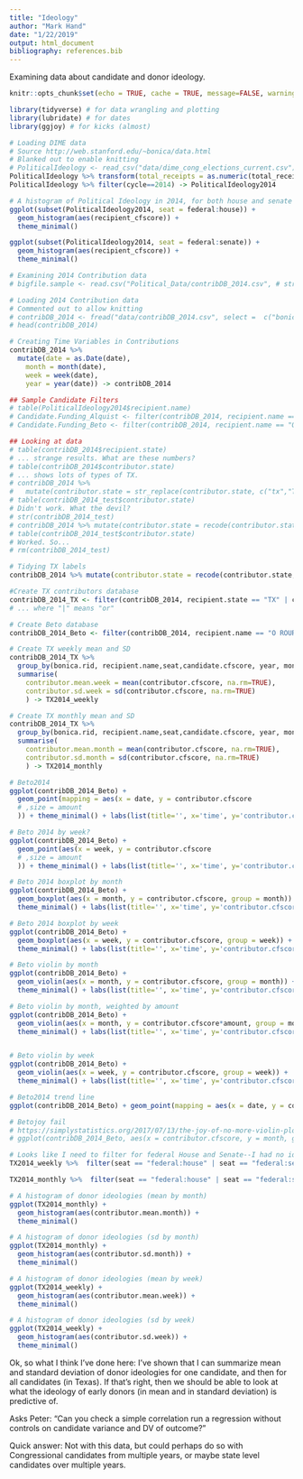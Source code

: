```yaml
---
title: "Ideology"
author: "Mark Hand"
date: "1/22/2019"
output: html_document
bibliography: references.bib
---
```


Examining data about candidate and donor ideology. 

```r
knitr::opts_chunk$set(echo = TRUE, cache = TRUE, message=FALSE, warning=FALSE)
```

```r
library(tidyverse) # for data wrangling and plotting 
library(lubridate) # for dates
library(ggjoy) # for kicks (almost) 
```

```r
# Loading DIME data 
# Source http://web.stanford.edu/~bonica/data.html
# Blanked out to enable knitting 
# PoliticalIdeology <- read_csv("data/dime_cong_elections_current.csv")
PoliticalIdeology %>% transform(total_receipts = as.numeric(total_receipts)) -> PoliticalIdeology
PoliticalIdeology %>% filter(cycle==2014) -> PoliticalIdeology2014

# A histogram of Political Ideology in 2014, for both house and senate candidates 
ggplot(subset(PoliticalIdeology2014, seat = federal:house)) +
  geom_histogram(aes(recipient_cfscore)) +
  theme_minimal()

ggplot(subset(PoliticalIdeology2014, seat = federal:senate)) +
  geom_histogram(aes(recipient_cfscore)) +
  theme_minimal()

# Examining 2014 Contribution data
# bigfile.sample <- read.csv("Political_Data/contribDB_2014.csv", # stringsAsFactors=FALSE, header=T, nrows=20)

# Loading 2014 Contribution data 
# Commented out to allow knitting 
# contribDB_2014 <- fread("data/contribDB_2014.csv", select =  c("bonica.rid","transaction.id", "amount","date","contributor.name","contributor.zipcode","recipient.name","seat","contributor.cfscore", "candidate.cfscore", "contributor.state", "recipient.state"))
# head(contribDB_2014)

# Creating Time Variables in Contributions 
contribDB_2014 %>% 
  mutate(date = as.Date(date),
    month = month(date),
    week = week(date),
    year = year(date)) -> contribDB_2014

## Sample Candidate Filters
# table(PoliticalIdeology2014$recipient.name)
# Candidate.Funding_Alquist <- filter(contribDB_2014, recipient.name == "alquist, elaine")
# Candidate.Funding_Beto <- filter(contribDB_2014, recipient.name == "O ROURKE, ROBERT (BETO)")

## Looking at data 
# table(contribDB_2014$recipient.state)
# ... strange results. What are these numbers? 
# table(contribDB_2014$contributor.state)
# ... shows lots of types of TX.
# contribDB_2014 %>%
#   mutate(contributor.state = str_replace(contributor.state, c("tx","Tx"), "TX")) -> contribDB_2014_test
# table(contribDB_2014_test$contributor.state)
# Didn't work. What the devil?
# str(contribDB_2014_test)
# contribDB_2014 %>% mutate(contributor.state = recode(contributor.state, "Tx"= "TX",  "tx"="TX")) -> contribDB_2014_test
# table(contribDB_2014_test$contributor.state)
# Worked. So... 
# rm(contribDB_2014_test)

# Tidying TX labels 
contribDB_2014 %>% mutate(contributor.state = recode(contributor.state, "Tx"= "TX",  "tx"="TX")) -> contribDB_2014

#Create TX contributors database 
contribDB_2014_TX <- filter(contribDB_2014, recipient.state == "TX" | contributor.state == "TX")
# ... where "|" means "or"

# Create Beto database 
contribDB_2014_Beto <- filter(contribDB_2014, recipient.name == "O ROURKE, ROBERT (BETO)")

# Create TX weekly mean and SD   
contribDB_2014_TX %>% 
  group_by(bonica.rid, recipient.name,seat,candidate.cfscore, year, month, week) %>% 
  summarise(
    contributor.mean.week = mean(contributor.cfscore, na.rm=TRUE),
    contributor.sd.week = sd(contributor.cfscore, na.rm=TRUE)
    ) -> TX2014_weekly

# Create TX monthly mean and SD   
contribDB_2014_TX %>% 
  group_by(bonica.rid, recipient.name,seat,candidate.cfscore, year, month) %>% 
  summarise(
    contributor.mean.month = mean(contributor.cfscore, na.rm=TRUE),
    contributor.sd.month = sd(contributor.cfscore, na.rm=TRUE)
    ) -> TX2014_monthly
```

```r
# Beto2014 
ggplot(contribDB_2014_Beto) + 
  geom_point(mapping = aes(x = date, y = contributor.cfscore
  # ,size = amount
  )) + theme_minimal() + labs(list(title='', x='time', y='contributor.cfscore'))

# Beto 2014 by week?  
ggplot(contribDB_2014_Beto) + 
  geom_point(aes(x = week, y = contributor.cfscore
  # ,size = amount
  )) + theme_minimal() + labs(list(title='', x='time', y='contributor.cfscore'))

# Beto 2014 boxplot by month
ggplot(contribDB_2014_Beto) + 
  geom_boxplot(aes(x = month, y = contributor.cfscore, group = month)) + 
  theme_minimal() + labs(list(title='', x='time', y='contributor.cfscore'))

# Beto 2014 boxplot by week 
ggplot(contribDB_2014_Beto) + 
  geom_boxplot(aes(x = week, y = contributor.cfscore, group = week)) + 
  theme_minimal() + labs(list(title='', x='time', y='contributor.cfscore'))

# Beto violin by month 
ggplot(contribDB_2014_Beto) + 
  geom_violin(aes(x = month, y = contributor.cfscore, group = month)) + 
  theme_minimal() + labs(list(title='', x='time', y='contributor.cfscore'))

# Beto violin by month, weighted by amount 
ggplot(contribDB_2014_Beto) + 
  geom_violin(aes(x = month, y = contributor.cfscore*amount, group = month)) + 
  theme_minimal() + labs(list(title='', x='time', y='contributor.cfscore'))


# Beto violin by week 
ggplot(contribDB_2014_Beto) + 
  geom_violin(aes(x = week, y = contributor.cfscore, group = week)) + 
  theme_minimal() + labs(list(title='', x='time', y='contributor.cfscore'))

# Beto2014 trend line
ggplot(contribDB_2014_Beto) + geom_point(mapping = aes(x = date, y = contributor.cfscore)) + geom_smooth(mapping = aes(x = date, y = contributor.cfscore), method="lm") + theme_minimal()

# Betojoy fail 
# https://simplystatistics.org/2017/07/13/the-joy-of-no-more-violin-plots/
# ggplot(contribDB_2014_Beto, aes(x = contributor.cfscore, y = month, group = month)) + geom_joy()
```

```r
# Looks like I need to filter for federal House and Senate--I had no idea the others were in here! 
TX2014_weekly %>%  filter(seat == "federal:house" | seat == "federal:senate") -> TX2014_weekly

TX2014_monthly %>%  filter(seat == "federal:house" | seat == "federal:senate") -> TX2014_monthly

# A histogram of donor ideologies (mean by month)
ggplot(TX2014_monthly) +
  geom_histogram(aes(contributor.mean.month)) +
  theme_minimal()

# A histogram of donor ideologies (sd by month)
ggplot(TX2014_monthly) +
  geom_histogram(aes(contributor.sd.month)) +
  theme_minimal()

# A histogram of donor ideologies (mean by week)
ggplot(TX2014_weekly) +
  geom_histogram(aes(contributor.mean.week)) +
  theme_minimal()

# A histogram of donor ideologies (sd by week)
ggplot(TX2014_weekly) +
  geom_histogram(aes(contributor.sd.week)) +
  theme_minimal()


```

Ok, so what I think I've done here: I've shown that I can summarize mean and standard deviation of donor ideologies for one candidate, and then for all candidates (in Texas). If that's right, then we should be able to look at what the ideology of early donors (in mean and in standard deviation) is predictive of. 

Asks Peter: "Can you check a simple correlation run a regression without controls on candidate variance and DV of outcome?"

Quick answer: Not with this data, but could perhaps do so with Congressional candidates from multiple years, or maybe state level candidates over multiple years. 


